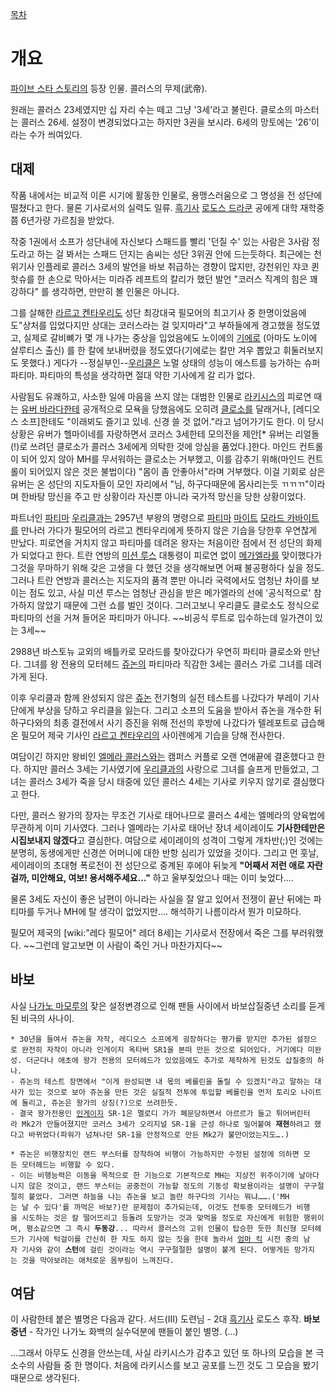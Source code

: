[[목차]]
= 개요 =
[[파이브 스타 스토리]]의 등장 인물.
콜러스의 무제(武帝).

원래는 콜러스 23세였지만 십 자리 수는 떼고 그냥 '3세'라고 불린다. 클로소의 마스터는 콜러스 26세. 설정이 변경되었다고는 하지만 3권을 보시라. 6세의 망토에는 '26'이라는 수가 씌여있다.
== 대제 ==
작품 내에서는 비교적 이른 시기에 활동한 인물로, 용맹스러움으로 그 명성을 전 성단에 떨쳤다고 한다. 물론 기사로서의 실력도 일류. [[흑기사]] [[로도스 드라쿤]] 공에게 대학 재학중쯤 6년가량 가르침을 받았다.

작중 1권에서 소프가 성단내에 자신보다 스패드를 빨리 '던질 수' 있는 사람은 3사람 정도라고 하는 걸 봐서는 스패드 던지는 솜씨는 성단 3위권 안에 드는듯하다. 최근에는 천위기사 인플레로 콜러스 3세의 발언을 바보 취급하는 경향이 많지만, 강천위인 쟈코 퀸 핫슈를 한 손으로 막아서는 미라쥬 레프트의 칼리가 했던 발언 "코러스 직계의 힘은 꽤 강하다" 를 생각하면, 만만히 볼 인물은 아니다.

그를 살해한 [[라르고 켄타우리]]도 성단 최강대국 필모어의 최고기사 중 한명이었음에도"상처를 입었다지만 상대는 코러스라는 걸 잊지마라"고 부하들에게 경고했을 정도였고, 실제로 갈비뼈가 몇 개 나가는 중상을 입었음에도 노이에의 [[기에로]] (아마도 노이에 살루티스 출신) 를 한 칼에 보내버렸을 정도였다(기에로는 칼만 겨우 뽑았고 휘둘러보지도 못했다.) 게다가 --정실부인--[[우리클]]은 노멀 상태의 성능이 에스트를 능가하는 슈퍼 파티마. 파티마의 특성을 생각하면 절대 약한 기사에게 갈 리가 없다.

사람됨도 유쾌하고, 사소한 일에 마음을 쓰지 않는 대범한 인물로 [[라키시스]]의 피로연 때는 [[유버 바라다]]한테 공개적으로 모욕을 당했음에도 오히려 [[클로소]]를 달래거나, [레디오스 소프]한테도 "이래뵈도 즐기고 있네. 신경 쓸 것 없어."라고 넘어가기도 한다. 이 당시 상황은 유버가 헬마이네를 자랑하면서 코러스 3세한테 모의전을 제안[* 유버는 리얼돌(!)로 쓰려던 클로소가 콜러스 3세에게 의탁한 것에 앙심을 품었다.]한다. 마인드 컨트롤이 되어 있지 않아 MH를 무서워하는 클로소는 거부했고, 이를 감추기 위해(마인드 컨트롤이 되어있지 않은 것은 불법이다) "몸이 좀 안좋아서"라며 거부했다. 이걸 기회로 삼은 유버는 온 성단의 지도자들이 모인 자리에서 "님, 하구다때문에 몸사리는듯 ㄲㄲㄲ"이라며 한바탕 망신을 주고 만 상황이라 자신뿐 아니라 국가적 망신을 당한 상황이었다.

파트너인 [[파티마]] [[우리클]]과는 2957년 부왕의 명령으로 [[파티마]] [[마이트]] [[모라드 카바이트]]를 만나러 가다가 필모어의 라르고 켄타우리에게 뜻하지 않은 기습을 당한후 우연찮게 만났다. 피로연을 거치지 않고 파티마를 데려온 왕자는 처음이란 점에서 전 성단의 화제가 되었다고 한다. 
트란 연방의 [[미션 루스]] 대통령이 피로연 없이 [[메가엘라]]를 맞이했다가 그것을 무마하기 위해 갖은 고생을 다 했던 것을 생각해보면 어째 불공평하다 싶을 정도. 그러나 트란 연방과 콜러스는 지도자의 품격 뿐만 아니라 국력에서도 엄청난 차이를 보이는 점도 있고, 사실 미션 루스는 엄청난 관심을 받은 메가엘라의 선에 '공식적으로' 참가하지 않았기 때문에 그런 쇼를 벌인 것이다.
그러고보니 우리클도 클로소도 정식으로 파티마의 선을 거쳐 들어온 파티마가 아니다. ~~비공식 루트로 입수하는데 일가견이 있는 3세~~

2988년 바스토뉴 교외의 배틀카로 모라드를 찾아갔다가 우연히 파티마 클로소와 만난다. 그녀를 왕 전용의 모터헤드 [[쥬논]]의 파티마라 직감한 3세는 콜러스 가로 그녀를 데려가게 된다.

이후 우리클과 함께 완성되지 않은 [[쥬논]] 전기형의 실전 테스트를 나갔다가 부레이 기사단에게 부상을 당하고 우리클을 잃는다. 그리고 소프의 도움을 받아서 쥬논을 개수한 뒤 하구다와의 최종 결전에서 사기 증진을 위해 전선의 후방에 나갔다가 텔레포트로 급습해온 필모어 제국 기사인 [[라르고 켄타우리]]의 사이렌에게 기습을 당해 전사한다.

여담이긴 하지만 왕비인 [[엘메라 콜러스]]와는 캠퍼스 커플로 오랜 연애끝에 결혼했다고 한다. 하지만 콜러스 3세는 기사였기에 [[우리클]]과의 사랑으로 그녀를 슬프게 만들었고, 그녀는 콜러스 3세가 죽을 당시 태중에 있던 콜러스 4세는 기사로 키우지 않기로 결심했다고 한다. 

다만, 콜러스 왕가의 장자는 무조건 기사로 태어나므로 콜러스 4세는 엘메라의 양육법에 무관하게 이미 기사였다. 그러나 엘메라는 기사로 태어난 장녀 세이레이도 '''기사한테만은 시집보내지 않겠다'''고 결심한다. 여담으로 세이레이의 성격이 그렇게 개차반(;)인 것에는 분명히, 동생에게만 신경쓴 어머니에 대한 반항 심리가 있었을 것이다. 그리고 먼 훗날, 세이레이의 초대형 폭로전이 전 성단으로 중계된 후에야 뒤늦게 '''"어째서 저런 애로 자란걸까, 미안해요, 여보! 용서해주세요…"''' 하고 울부짖었으나 때는 이미 늦었다….

물론 3세도 자신이 좋은 남편이 아니라는 사실을 잘 알고 있어서 전쟁이 끝난 뒤에는 파티마를 두거나 MH에 탈 생각이 없었지만…. 해석하기 나름이라서 뭔가 미묘하다. 

필모어 제국의 [wiki:"레다 필모어" 레더 8세]는 기사로서 전장에서 죽은 그를 부러워했다. ~~그런데 알고보면 이 사람이 죽인 거나 마찬가지다~~
== 바보 ==
사실 [[나가노 마모루]]의 잦은 설정변경으로 인해 팬들 사이에서 바보삽질중년 소리를 듣게 된 비극의 사나이.

 * 30년을 들여서 쥬논을 자작, 레디오스 소프에게 굉장하다는 평가를 받지만 추가된 설정으로 완전히 자작이 아니라 인게이지 옥타버 SR1을 본떠 만든 것으로 되어있다. 거기에다 미완성. 더군다나 애초에 왕가 전용의 모터헤드가 있었음에도 추가로 제작하게 된것도 삽질중의 하나.
 - 쥬논의 테스트 장면에서 "이게 완성되면 내 몫의 베를린을 돌릴 수 있겠지"라고 말하는 대사가 있는 것으로 보아 쥬논을 만든 것은 실질적 전투에 투입할 베를린을 먼저 토리오 나이트에 돌리고, 쥬논은 왕가의 상징(?)으로 쓰려한듯.  
 - 결국 왕가전용인 [[인게이지]] SR-1은 멜로디 가가 폐문당하면서 아르르가 들고 튀어버린터라 Mk2가 만들어졌지만 코러스 3세가 오리지널 SR-1을 근성 하나로 밀어붙여 '''재현'''하려고 했다고 바뀌었다(파워가 넘쳐나던 SR-1을 안정적으로 만든 Mk2가 불만이었는지도….)

 * 쥬논은 비행장치인 랜드 부스터를 장착하여 비행이 가능하지만 수정된 설정에 의하면 모든 모터헤드는 비행할 수 있다. 
 - 이는 비행능력은 이동을 목적으로 한 기능으로 기본적으로 MH는 지상전 위주이기에 날아다니지 않은 것이고, 랜드 부스터는 공중전이 가능할 정도의 기동성 확보용이라는 설명이 구구절절히 붙었다. 그러면 하늘을 나는 쥬논을 보고 놀란 하구다의 기사는 뭐냐…….('MH는 날 수 있다'를 까먹은 바보?)란 문제점이 추가되는데, 이것도 전투중 모터헤드가 비행을 시도하는 것은 칼 떨어뜨리고 등돌려 도망가는 것과 맞먹을 정도로 자신에게 위험한 행위이며, 평소같으면 그 즉시 '''두동강'''... 따라서 콜러스의 고위 인물이 탑승한 듯한 최신형 모터헤드가 기사에 턱걸이를 간신히 한 자도 하지 않는 짓을 한데 놀라서 [[엄마 킥]] 시전 중의 남자 기사와 같이 '''스턴'''에 걸린 것이라는 역시 구구절절한 설명이 붙게 된다. 어떻게든 망가지는 것을 막아보려는 애처로운 몸부림이 느껴진다.
== 여담 ==
이 사람한테 붙은 별명은 다음과 같다.
서드(III) 도련님 - 2대 [[흑기사]] 로도스 후작.
'''바보중년''' - 작가인 나가노 화백의 실수덕분에 팬들이 붙인 별명. (…)

…그래서 아무도 신경을 안쓰는데, 사실 라키시스가 감추고 있던 또 하나의 모습을 본 극소수의 사람들 중 한 명이다. 처음에 라키시스를 보고 공포를 느낀 것도 그 모습을 봤기 때문으로 생각된다. 
